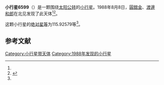 {{Infobox planet
| bgcolour = #FFFFC0
| name = 6599 Tsuko
| symbol = 
| image = 
| caption = 
| discovery = yes
| discovery_ref = 
| discoverer = [[圓舘金|圓舘金]]、[[渡邊和郎|渡邊和郎]]
| discovery_site = [[北见|北见]] 
| discovered = 1988年8月8日
| designations = yes
| mp_name = 
| named_after = 
| alt_names = 1988 PV/ 1978 TE3 / 1991 JU3
| mp_category = [[主带小行星|主带小行星]]
| orbit_ref = <ref name="a">[http://ssd.jpl.nasa.gov/sbdb.cgi?sstr=6599 6599 Tsuko] {{Wayback|url=http://ssd.jpl.nasa.gov/sbdb.cgi?sstr=6599 |date=20120327162534 }}，小行星數據庫瀏覽器（JPL Small-Body Database Browser）－[[美国国家航空航天局|美国国家航空航天局]]喷气推进实验室</ref>
| epoch = 2456400.5 (2013年4月18日更新)
| aphelion = {{convert|2.7494279|AU|km|3|abbr=on|lk=out}}
| perihelion = {{convert|1.7862193|AU|km|3|abbr=on}}
| semimajor = {{convert|2.2678236|AU|km|3|abbr=on}}
| eccentricity = 0.2123641
| period = 1247.418969 [[日|日]]<br />3.42[[儒略年|儒略年]]
| avg_speed = 
| inclination = 5.18358
| asc_node = 223.27273
| mean_anomaly = 
| arg_peri = 115.92579
| satellites = 
| physical_characteristics = yes
| dimensions = 
| mass = 
| density = 
| surface_grav = 
| escape_velocity = 
| sidereal_day = 
| axial_tilt = 
| pole_ecliptic_lat = 
| pole_ecliptic_lon = 
| albedo = 
| temperatures= 
| temp_name1 = 
| mean_temp_1 = 
| max_temp_1 = 
| temp_name2 = 
| max_temp_2 = 
| spectral_type = 
| abs_magnitude = 115.92579
}}

'''小行星6599'''（{{lang-en|6599 Tsuko}}）是一颗围绕[[太阳|太阳]][[公转|公转]]的[[小行星|小行星]]。1988年8月8日，[[圓舘金|圓舘金]]、[[渡邊和郎|渡邊和郎]]在北见发现了此天体<ref name="a" /><ref>{{cite news|title=小行星列表|url=http://cfa-www.harvard.edu/iau/lists/NumberedMPs.txt|accessdate=2013-07-08|newspaper=哈佛大学|archive-date=2008-05-17|archive-url=https://web.archive.org/web/20080517010638/http://cfa-www.harvard.edu/iau/lists/NumberedMPs.txt|dead-url=no}}</ref>。

这颗小行星的[[绝对星等|绝对星等]]为115.92579等<ref name="a" />。

==参考文献==
{{reflist}}
{{Minor Planet Number|[[小行星6598|小行星6598]]|[[小行星6600|小行星6600]]}}

{{小天体}}

[[Category:小行星带天体|Category:小行星带天体]]
[[Category:1988年发现的小行星|Category:1988年发现的小行星]]


{{asteroid-stub}}
